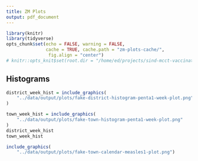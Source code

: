 ```yaml
---
title: ZM Plots
output: pdf_document
---
```





```r
library(knitr)
library(tidyverse)
opts_chunk$set(echo = FALSE, warning = FALSE, 
               cache = TRUE, cache.path = "zm-plots-cache/", 
                fig.align = "center")
# knitr::opts_knit$set(root.dir = "/home/ed/projects/sind-mcct-vaccination")       
```


## Histograms 

```r

district_week_hist = include_graphics(
    "../data/output/plots/fake-district-histogram-penta1-week-plot.png",
)

town_week_hist = include_graphics(
    "../data/output/plots/fake-town-histogram-penta1-week-plot.png"
)
district_week_hist
town_week_hist

```



```r

include_graphics(
    "../data/output/plots/fake-town-calendar-measles1-plot.png")
```

